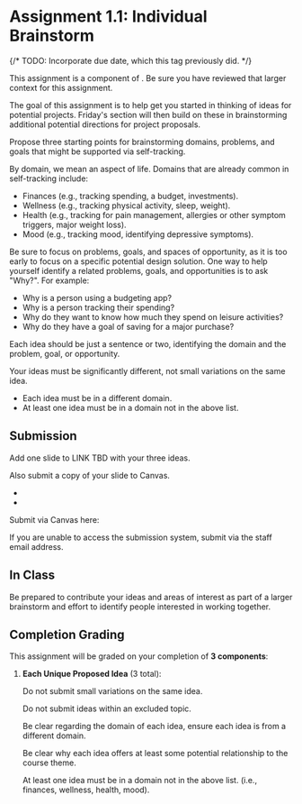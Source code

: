 
# Assignment 1.1: Individual Brainstorm

<UnderDevelopment display={true} />

{/*
TODO: Incorporate due date, which this tag previously did.
<CollapseProjectMilestone assignment={calendarData.assignments.assignment1a}>
*/}

This assignment is a component of <SiteLink linkKey={SiteLinks.milestone_1_top}/>.
Be sure you have reviewed that larger context for this assignment.

The goal of this assignment is to help get you started in thinking of ideas for potential projects.
Friday's section will then build on these in brainstorming additional potential directions for project proposals.

Propose three starting points for brainstorming domains, problems, and goals that might be supported via self-tracking.

By domain, we mean an aspect of life. Domains that are already common in self-tracking include:

- Finances (e.g., tracking spending, a budget, investments).
- Wellness (e.g., tracking physical activity, sleep, weight).
- Health (e.g., tracking for pain management, allergies or other symptom triggers, major weight loss).
- Mood (e.g., tracking mood, identifying depressive symptoms).

Be sure to focus on problems, goals, and spaces of opportunity,
as it is too early to focus on a specific potential design solution.
One way to help yourself identify a related problems, goals, and opportunities is to ask "Why?". For example:

- Why is a person using a budgeting app?
- Why is a person tracking their spending?
- Why do they want to know how much they spend on leisure activities?
- Why do they have a goal of saving for a major purchase?

Each idea should be just a sentence or two, identifying the domain and the problem, goal, or opportunity.

Your ideas must be significantly different, not small variations on the same idea.
- Each idea must be in a different domain.
- At least one idea must be in a domain not in the above list.

<ExcludedTopics />

## Submission

Add one slide to LINK TBD with your three ideas.

Also submit a copy of your slide to Canvas.

- <IndividualAssignment />

- <ClarityAndPresentationReference />

Submit via Canvas here:

<AssignmentSubmitCanvasLink assignmentKey={calendarData.assignments.assignment_1_1} />

If you are unable to access the submission system, submit via the staff email address.

## In Class

Be prepared to contribute your ideas and areas of interest
as part of a larger brainstorm and effort to identify people interested in working together.

## Completion Grading

This assignment will be graded on your completion of __3 components__:

1. __Each Unique Proposed Idea__ (3 total):

   Do not submit small variations on the same idea.

   Do not submit ideas within an excluded topic.

   Be clear regarding the domain of each idea, ensure each idea is from a different domain.

   Be clear why each idea offers at least some potential relationship to the course theme.

   At least one idea must be in a domain not in the above list. (i.e., finances, wellness, health, mood).

